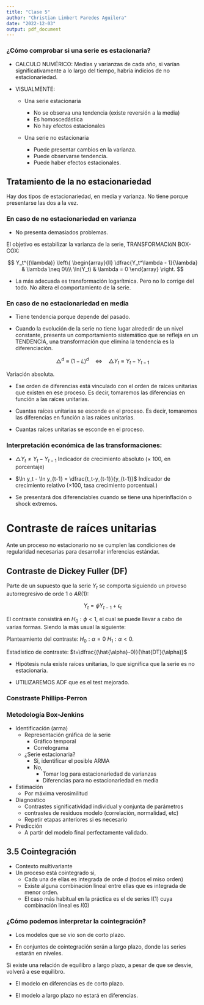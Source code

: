 ```yaml
---
title: "Clase 5"
author: "Christian Limbert Paredes Aguilera"
date: "2022-12-03"
output: pdf_document
---
```


### ¿Cómo comprobar si una serie es estacionaria?

- CALCULO NUMÉRICO: Medias y varianzas de cada año, si varían significativamente a lo largo del tiempo, habría indicios de no estacionariedad.

- VISUALMENTE:
  
  - Una serie estacionaria 
    
    - No se observa una tendencia (existe reversión  a la media)
    - Es homoscedástica
    - No hay efectos estacionales
    
  - Una serie no estacionaria
  
    - Puede presentar cambios en la varianza.
    - Puede observarse tendencia.
    - Puede haber efectos estacionales.
    

## Tratamiento de la no estacionariedad

Hay dos tipos de estacionariedad, en media y varianza. No tiene porque presentarse las dos a la vez.

### En caso de no estacionariedad en varianza

- No presenta demasiados problemas.

El objetivo es estabilizar la varianza de la serie, TRANSFORMACIóN BOX-COX:

$$
Y_t^{(\lambda)}
  \left\{
    \begin{array}{ll}
      \dfrac{Y_t^\lambda - 1}{\lambda} & \lambda \neq 0\\\\
      \ln(Y_t) & \lambda = 0
    \end{array}
  \right.
$$

- La más adecuada es transformación logarítmica. Pero no lo corrige del todo. No altera el comportamiento de la serie.


### En caso de no estacionariedad en media

- Tiene tendencia porque depende del pasado.

- Cuando la evolución de la serie no tiene lugar alrededir de un nivel constante, presenta un comportamiento sistemático que se refleja en un TENDENCIA, una transformación que elimina la tendencia es la diferenciación.

$$\triangle^d \equiv (1-L)^d \quad \Leftrightarrow \quad  \triangle Y_t \equiv Y_t-Y_{t-1}$$

Variación absoluta.

- Ese orden de diferencias está vinculado con el orden de raíces unitarias que existen en ese proceso. Es decir, tomaremos las diferencias en función a las raíces unitarias.

- Cuantas raíces unitarias se esconde en el proceso. Es decir, tomaremos las diferencias en función a las raíces unitarias.

- Cuantas raíces unitarias se esconde en el proceso.

### Interpretación económica de las transformaciones:

- $\triangle Y_t\neq Y_t-Y_{t-1}$ Indicador de crecimiento absoluto ($\times$ 100, en porcentaje)

- $\ln y_t - \ln y_{t-1} = \dfrac{t_t-y_{t-1}}{y_{t-1}}$ Indicador de crecimiento relativo ($\times 100$, tasa crecimiento porcentual.)

- Se presentará dos diferenciables cuando se tiene una hiperinflación o shock extremos.


# Contraste de raíces unitarias

Ante un proceso no estacionario no se cumplen las condiciones de regularidad necesarias para desarrollar inferencias estándar.

## Contraste de Dickey Fuller (DF)

Parte de un supuesto que la serie $Y_t$ se comporta siguiendo un proveso autorregresivo de orde $1$ o $AR(1)$:

$$Y_t=\phi Y_{t-1}+\epsilon_t$$

El contraste consistirá en $H_0: \phi < 1,$ el cual se puede llevar a cabo de varias formas. Siendo la más usual la siguiente:
\begin{center}

  Contraste $t$ de la estimación $MCO$ de $\phi\quad \Rightarrow \triangle Y_t=\alpha T_{y-1}+\epsilon_t\qquad [\alpha=\phi-1]\Rightarrow$ raíz unitaria.
\end{center}

Planteamiento del contraste: $H_0:\alpha=0$ $H_1: \alpha<0$.

Estadistico de contraste: $t=\dfrac{(\hat{\alpha}-0)}{\hat{DT}(\alpha)}$

- Hipótesis nula existe raíces unitarias, lo que significa que la serie es no estacionaria.

- UTILIZAREMOS ADF que es el test mejorado.

### Constraste Phillips-Perron


### Metodología Box-Jenkins

- Identificación (arma)
  - Representación gráfica de la serie
    - Gráfico temporal
    - Correlograma
    
  - ¿Serie estacionaria?
    - Si, identificar el posible ARMA
    - No,
      - Tomar log para estacionariedad de varianzas
      - Diferencias para no estacionariedad en media
      
- Estimación 
  - Por máxima verosimilitud
  
- Diagnostico
  - Contrastes significatividad individual y conjunta de parámetros
  - contrastes de residuos modelo (correlación, normalidad, etc) 
  - Repetir etapas anteriores si es necesario
  
- Predicción
  - A partir del modelo final perfectamente validado.


## 3.5 Cointegración

- Contexto multivariante
- Un proceso está cointegrado si,
  - Cada una de ellas es integrada de orde $d$ (todos el miso orden)
  - Existe alguna combinación lineal entre ellas que es integrada de menor orden.
  - El caso más habitual en la práctica es el de series I(1) cuya combinación lineal es $I(0)$
  
### ¿Cómo podemos interpretar la cointegración?

- Los modelos que se vio son de corto plazo.

- En conjuntos de cointegración serán a largo plazo, donde las series estarán en niveles.


Si existe una relación de equilibro a largo plazo, a pesar de que se desvie, volverá a ese equilibro.

- El modelo en diferencias es de corto plazo. 

- El modelo a largo plazo no estará en diferencias.